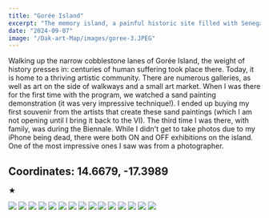 ```yaml
---
title: "Gorée Island"
excerpt: "The memory island, a painful historic site filled with Senegalese Art."
date: "2024-09-07"
image: "/Dak-art-Map/images/goree-3.JPEG"
---
```


Walking up the narrow cobblestone lanes of Gorée Island, the weight of history presses in: centuries of human suffering took place there. Today, it is home to a thriving artistic community. There are numerous galleries, as well as art on the side of walkways and a small art market. When I was there for the first time with the program, we watched a sand painting demonstration (it was very impressive technique!). I ended up buying my first souvenir from the artists that create these sand paintings (which I am not opening until I bring it back to the VI). The third time I was there, with family, was during the Biennale. While I didn't get to take photos due to my iPhone being dead, there were both ON and OFF exhibitions on the island. One of the most impressive ones I saw was from a photographer.

## **Coordinates:** 14.6679, -17.3989

★

<div className="gallery grid grid-cols-3 gap-4">
  <img src="/Dak-art-Map/images/goree-1.JPEG" />
  <img src="/Dak-art-Map/images/goree-2.JPEG" />
  <img src="/Dak-art-Map/images/goree-3.JPEG" />
  <img src="/Dak-art-Map/images/goree-4.JPEG" />
  <img src="/Dak-art-Map/images/goree-5.JPEG" />
  <img src="/Dak-art-Map/images/goree-6.JPEG" />
  <img src="/Dak-art-Map/images/goree-7.JPEG" />
  <img src="/Dak-art-Map/images/goree-8.JPEG" />
  <img src="/Dak-art-Map/images/goree-9.JPEG" />
  <img src="/Dak-art-Map/images/goree-10.JPEG" />
  <img src="/Dak-art-Map/images/goree-11.JPEG" />
  <img src="/Dak-art-Map/images/goree-12.JPEG" />
  <img src="/Dak-art-Map/images/goree-13.JPEG" />
  <img src="/Dak-art-Map/images/goree-14.JPEG" />
  <img src="/Dak-art-Map/images/goree-15.JPEG" />
</div>
